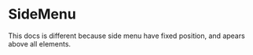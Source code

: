 

<Meta title="Components/SideMenu/CustomDocs" />

# SideMenu

This docs is different because side menu have fixed position, and apears above all elements.

<ArgsTable of={SideMenu} />
